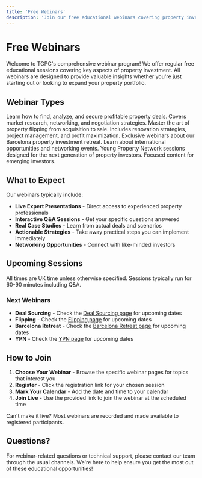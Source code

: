 ```yaml
---
title: 'Free Webinars'
description: 'Join our free educational webinars covering property investment strategies.'
---
```


# Free Webinars

Welcome to TGPC's comprehensive webinar program! We offer regular free educational sessions covering key aspects of property investment. All webinars are designed to provide valuable insights whether you're just starting out or looking to expand your property portfolio.

## Webinar Types

<CardGroup cols={2}>
  <Card title="Deal Sourcing Webinars" icon="search" href="./deal-sourcing">
    Learn how to find, analyze, and secure profitable property deals. Covers market research, networking, and negotiation strategies.
  </Card>
  
  <Card title="Flipping Webinars" icon="home" href="./flipping">
    Master the art of property flipping from acquisition to sale. Includes renovation strategies, project management, and profit maximization.
  </Card>
  
  <Card title="Barcelona Retreat" icon="plane" href="./barcelona-retreat">
    Exclusive webinars about our Barcelona property investment retreat. Learn about international opportunities and networking events.
  </Card>
  
  <Card title="YPN Webinars" icon="users" href="./ypn-webinars">
    Young Property Network sessions designed for the next generation of property investors. Focused content for emerging investors.
  </Card>
</CardGroup>

## What to Expect

Our webinars typically include:

- **Live Expert Presentations** - Direct access to experienced property professionals
- **Interactive Q&A Sessions** - Get your specific questions answered
- **Real Case Studies** - Learn from actual deals and scenarios
- **Actionable Strategies** - Take away practical steps you can implement immediately
- **Networking Opportunities** - Connect with like-minded investors

## Upcoming Sessions

<Note>
  All times are UK time unless otherwise specified. Sessions typically run for 60-90 minutes including Q&A.
</Note>

### Next Webinars
- **Deal Sourcing** - Check the [Deal Sourcing page](./deal-sourcing) for upcoming dates
- **Flipping** - Check the [Flipping page](./flipping) for upcoming dates
- **Barcelona Retreat** - Check the [Barcelona Retreat page](./barcelona-retreat) for upcoming dates
- **YPN** - Check the [YPN page](./ypn-webinars) for upcoming dates

## How to Join

1. **Choose Your Webinar** - Browse the specific webinar pages for topics that interest you
2. **Register** - Click the registration link for your chosen session
3. **Mark Your Calendar** - Add the date and time to your calendar
4. **Join Live** - Use the provided link to join the webinar at the scheduled time

<Tip>
  Can't make it live? Most webinars are recorded and made available to registered participants.
</Tip>

## Questions?

For webinar-related questions or technical support, please contact our team through the usual channels. We're here to help ensure you get the most out of these educational opportunities!
